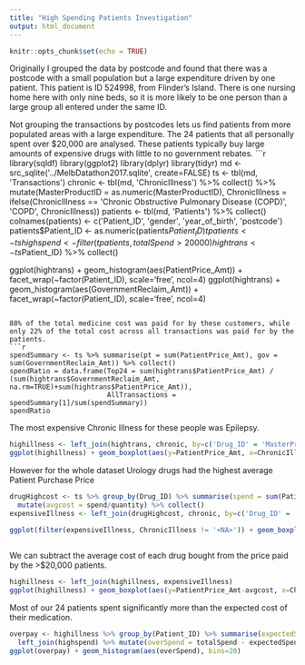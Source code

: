```yaml
---
title: "High Spending Patients Investigation"
output: html_document
---
```


```r
knitr::opts_chunk$set(echo = TRUE)
```

Originally I grouped the data by postcode and found that there was a postcode with a small population but a large expenditure driven by one patient. This patient is ID 524998, from Flinder's Island. There is one nursing home here with only nine beds, so it is more likely to be one person than a large group all entered under the same ID.

Not grouping the transactions by postcodes lets us find patients from more populated areas with a large expenditure. The 24 patients that all personally spent over $20,000 are analysed. These patients typically buy large amounts of expensive drugs with little to no government rebates.
```r
library(sqldf)
library(ggplot2)
library(dplyr)
library(tidyr)
md <- src_sqlite('../MelbDatathon2017.sqlite', create=FALSE)
ts <- tbl(md, 'Transactions')
chronic <- tbl(md, 'ChronicIllness') %>% collect() %>% mutate(MasterProductID = as.numeric(MasterProductID),
                    ChronicIllness = ifelse(ChronicIllness == 'Chronic Obstructive Pulmonary Disease (COPD)', 'COPD', ChronicIllness))
patients <- tbl(md, 'Patients') %>% collect()
colnames(patients) <- c('Patient_ID', 'gender', 'year_of_birth', 'postcode')
patients$Patient_ID <- as.numeric(patients$Patient_ID)
tpatients <- ts %>% group_by(Patient_ID) %>% summarise(purchases=n(), totalSpend=sum(PatientPrice_Amt)) %>% collect()
highspend <- filter(tpatients, totalSpend > 20000)
hightrans <- ts %>% filter(Patient_ID %in% highspend$Patient_ID) %>% collect()

ggplot(hightrans) + geom_histogram(aes(PatientPrice_Amt)) + facet_wrap(~factor(Patient_ID), scale='free', ncol=4) 
ggplot(hightrans) + geom_histogram(aes(GovernmentReclaim_Amt)) + facet_wrap(~factor(Patient_ID), scale='free', ncol=4) 
```

88% of the total medicine cost was paid for by these customers, while only 22% of the total cost across all transactions was paid for by the patients.
```r
spendSummary <- ts %>% summarise(pt = sum(PatientPrice_Amt), gov = sum(GovernmentReclaim_Amt)) %>% collect()
spendRatio = data.frame(Top24 = sum(hightrans$PatientPrice_Amt) / (sum(hightrans$GovernmentReclaim_Amt, na.rm=TRUE)+sum(hightrans$PatientPrice_Amt)), 
                        AllTransactions = spendSummary[1]/sum(spendSummary))
spendRatio
```

The most expensive Chronic Illness for these people was Epilepsy.

```r
highillness <- left_join(hightrans, chronic, by=c('Drug_ID' = 'MasterProductID'))
ggplot(highillness) + geom_boxplot(aes(y=PatientPrice_Amt, x=ChronicIllness)) + theme(axis.text.x = element_text(angle = 90, hjust = 1))
```

However for the whole dataset Urology drugs had the highest average Patient Purchase Price
```r
drugHighcost <- ts %>% group_by(Drug_ID) %>% summarise(spend = sum(PatientPrice_Amt), quantity=n()) %>% 
  mutate(avgcost = spend/quantity) %>% collect()
expensiveIllness <- left_join(drugHighcost, chronic, by=c('Drug_ID' = 'MasterProductID'))

ggplot(filter(expensiveIllness, ChronicIllness != '<NA>')) + geom_boxplot(aes(x=ChronicIllness, y=avgcost)) + theme(axis.text.x = element_text(angle = 90, hjust = 1))
  
```

We can subtract the average cost of each drug bought from the price paid by the >$20,000 patients.
```r
highillness <- left_join(highillness, expensiveIllness)
ggplot(highillness) + geom_boxplot(aes(y=PatientPrice_Amt-avgcost, x=ChronicIllness)) + theme(axis.text.x = element_text(angle = 90, hjust = 1))
```

Most of our 24 patients spent significantly more than the expected cost of their medication. 
```r
overpay <- highillness %>% group_by(Patient_ID) %>% summarise(expectedSpend = sum(avgcost)) %>% 
  left_join(highspend) %>% mutate(overSpend = totalSpend - expectedSpend) %>% select(-purchases)
ggplot(overpay) + geom_histogram(aes(overSpend), bins=20)

```
